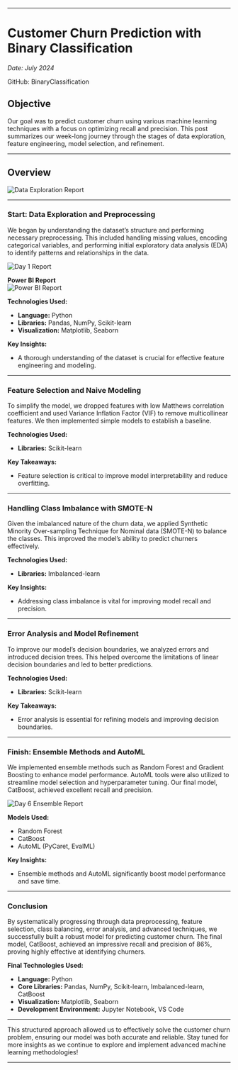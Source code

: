
--- 
# Customer Churn Prediction with Binary Classification

*Date: July 2024*

GitHub: <Link href='https://github.com/Ravikumarchavva/ML_Playground/tree/main/week2_BinaryClassification' target="_blank">BinaryClassification</Link>

## Objective

Our goal was to predict customer churn using various machine learning techniques with a focus on optimizing recall and precision. This post summarizes our week-long journey through the stages of data exploration, feature engineering, model selection, and refinement.

---

## Overview
![Data Exploration Report](/projects/churn/churnOverview.JPG)

---

### Start: Data Exploration and Preprocessing

We began by understanding the dataset’s structure and performing necessary preprocessing. This included handling missing values, encoding categorical variables, and performing initial exploratory data analysis (EDA) to identify patterns and relationships in the data.

![Day 1 Report](/projects/churn/Day1-report.png)

**Power BI Report**  
![Power BI Report](/projects/churn/ChurnReport.jpg)

**Technologies Used:**
- **Language:** Python
- **Libraries:** Pandas, NumPy, Scikit-learn
- **Visualization:** Matplotlib, Seaborn

**Key Insights:**
- A thorough understanding of the dataset is crucial for effective feature engineering and modeling.

---

### Feature Selection and Naive Modeling

To simplify the model, we dropped features with low Matthews correlation coefficient and used Variance Inflation Factor (VIF) to remove multicollinear features. We then implemented simple models to establish a baseline.

**Technologies Used:**
- **Libraries:** Scikit-learn

**Key Takeaways:**
- Feature selection is critical to improve model interpretability and reduce overfitting.

---

### Handling Class Imbalance with SMOTE-N

Given the imbalanced nature of the churn data, we applied Synthetic Minority Over-sampling Technique for Nominal data (SMOTE-N) to balance the classes. This improved the model’s ability to predict churners effectively.

**Technologies Used:**
- **Libraries:** Imbalanced-learn

**Key Insights:**
- Addressing class imbalance is vital for improving model recall and precision.

---

### Error Analysis and Model Refinement

To improve our model’s decision boundaries, we analyzed errors and introduced decision trees. This helped overcome the limitations of linear decision boundaries and led to better predictions.

**Technologies Used:**
- **Libraries:** Scikit-learn

**Key Takeaways:**
- Error analysis is essential for refining models and improving decision boundaries.

---

### Finish: Ensemble Methods and AutoML

We implemented ensemble methods such as Random Forest and Gradient Boosting to enhance model performance. AutoML tools were also utilized to streamline model selection and hyperparameter tuning. Our final model, CatBoost, achieved excellent recall and precision.

![Day 6 Ensemble Report](/projects/churn/Day6-ensembling-Report.png)

**Models Used:**
- Random Forest
- CatBoost
- AutoML (PyCaret, EvalML)

**Key Insights:**
- Ensemble methods and AutoML significantly boost model performance and save time.

---

### Conclusion

By systematically progressing through data preprocessing, feature selection, class balancing, error analysis, and advanced techniques, we successfully built a robust model for predicting customer churn. The final model, CatBoost, achieved an impressive recall and precision of 86%, proving highly effective at identifying churners.

**Final Technologies Used:**
- **Language:** Python
- **Core Libraries:** Pandas, NumPy, Scikit-learn, Imbalanced-learn, CatBoost
- **Visualization:** Matplotlib, Seaborn
- **Development Environment:** Jupyter Notebook, VS Code

---

This structured approach allowed us to effectively solve the customer churn problem, ensuring our model was both accurate and reliable. Stay tuned for more insights as we continue to explore and implement advanced machine learning methodologies!

--- 

